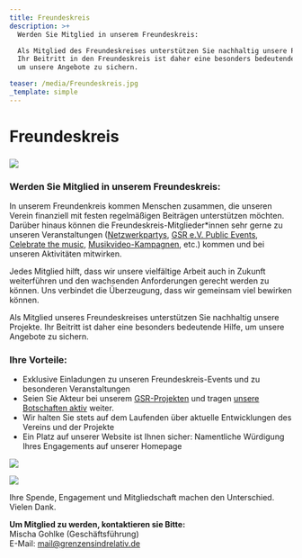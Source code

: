 ```yaml
---
title: Freundeskreis
description: >+
  Werden Sie Mitglied in unserem Freundeskreis:

  Als Mitglied des Freundeskreises unterstützen Sie nachhaltig unsere Projekte.
  Ihr Beitritt in den Freundeskreis ist daher eine besonders bedeutende Hilfe,
  um unsere Angebote zu sichern.

teaser: /media/Freundeskreis.jpg
_template: simple
---
```


# Freundeskreis

### ![](/media/Freundeskreis.jpg)

### **Werden Sie Mitglied in unserem Freundeskreis:**

In unserem Freundenkreis kommen Menschen zusammen, die unseren Verein finanziell mit festen regelmäßigen Beiträgen unterstützen möchten. Darüber hinaus können die Freundeskreis-Mitglieder\*innen sehr gerne zu unseren Veranstaltungen ([Netzwerkpartys](https://www.grenzensindrelativ.de/aktivitaeten/netzwerk-und-oeffentlichkeitsarbeit/come-together-partys-grenzen-sind-relativ-e.v.friends), [GSR e.V. Public Events](https://www.grenzensindrelativ.de/aktivitaeten/projekte-und-veranstaltungen/veranstaltungsformate-fuer-dein-event/support-inklusion), [Celebrate the music](https://www.grenzensindrelativ.de/aktivitaeten/projekte-und-veranstaltungen/celebrate-the-music/allgemeine-infos-erlebnistage-inklusion), [Musikvideo-Kampagnen](https://www.grenzensindrelativ.de/aktivitaeten/kampagnen-musikvideos/anderssein-vereint/asv-worum-geht-es), etc.) kommen und bei unseren Aktivitäten mitwirken.

Jedes Mitglied hilft, dass wir unsere vielfältige Arbeit auch in Zukunft weiterführen und den wachsenden Anforderungen gerecht werden zu können. Uns verbindet die Überzeugung, dass wir gemeinsam viel bewirken können.

Als Mitglied unseres Freundeskreises unterstützen Sie nachhaltig unsere Projekte. Ihr Beitritt ist daher eine besonders bedeutende Hilfe, um unsere Angebote zu sichern.

### **Ihre Vorteile:**

* Exklusive Einladungen zu unseren Freundeskreis-Events und zu besonderen Veranstaltungen
* Seien Sie Akteur bei unserem [GSR-Projekten](https://www.grenzensindrelativ.de/aktivitaeten/projekte-und-veranstaltungen/veranstaltungsformate-fuer-dein-event/infos-veranstaltungsformate-fur-dein-event) und tragen [unsere Botschaften aktiv](https://www.grenzensindrelativ.de/ueber-uns/herleitung) weiter.
* Wir halten Sie stets auf dem Laufenden über aktuelle Entwicklungen des Vereins und der Projekte
* Ein Platz auf unserer Website ist Ihnen sicher: Namentliche Würdigung Ihres Engagements auf unserer Homepage

![](/media/MBGSR2.png)

![](/media/MBFK_3.png)

Ihre Spende, Engagement und Mitgliedschaft machen den Unterschied. \
Vielen Dank.

**Um Mitglied zu werden, kontaktieren sie Bitte:**\
Mischa Gohlke (Geschäftsführung)\
E-Mail: mail@grenzensindrelativ.de
